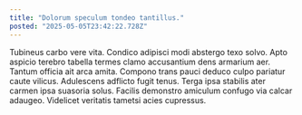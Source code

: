 ```yaml
---
title: "Dolorum speculum tondeo tantillus."
posted: "2025-05-05T23:42:22.728Z"
---
```


Tubineus carbo vere vita. Condico adipisci modi abstergo texo solvo. Apto aspicio terebro tabella termes clamo accusantium dens armarium aer.
Tantum officia ait arca amita. Compono trans pauci deduco culpo pariatur caute vilicus. Adulescens adflicto fugit tenus.
Terga ipsa stabilis ater carmen ipsa suasoria solus. Facilis demonstro amiculum confugo via calcar adaugeo. Videlicet veritatis tametsi acies cupressus.
